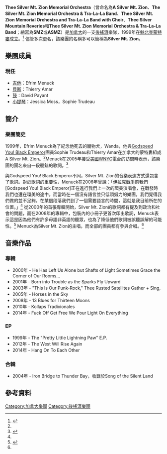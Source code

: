 {{Infobox band
| name  = Thee Silver Mt. Zion Memorial Orchestra
| image               = Silver Mount Zion band.jpg
| Img_capt            = Thee Silver Mt. Zion Memorial Orchestra & Tra-La-La Band在2007年的演唱會。
| Img_size            = 250px
| background          = 乐团
| othername           = A Silver Mt. Zion<br />The Silver Mt. Zion Memorial Orchestra & Tra-La-La Band<br />Thee Silver Mt. Zion Memorial Orchestra and Tra-La-La Band with Choir<br />Thee Silver Mountain Reveries<br />Thee Silver Mt. Zion Memorial Orchestra & Tra-La-La Band
| country             = {{CAN}}
| origin              = {{CAN}}[[魁北克|魁北克]][[蒙特婁|蒙特婁]]
| years_active        = 1999年至今
| record_label        = Constellation Records
| Genre               = [[後搖滾|後搖滾]]
| Associated_acts     = [[Godspeed_You!_Black_Emperor|Godspeed You! Black Emperor]]<br />[[Hangedup|Hangedup]]<br />[[Sackville|Sackville]]<br />[[Vic_Chesnutt|Vic Chesnutt]]
| URL                 = http://tra-la-la-band.com Tra-la-la-band.com
| Current_members     = Thierry Amar<br />Efrim Menuck<br />Jessica Moss<br />David Payant<br />Sophie Trudeau
| Past_members        = Eric Craven<br />Beckie Foon<br />Scott Levine Gilmore<br />Ian Ilavsky
}}
'''Thee Silver Mt. Zion Memorial Orchestra'''（曾命名為'''A Silver Mt. Zion'''、'''The Silver Mt. Zion Memorial Orchestra & Tra-La-La Band'''、'''Thee Silver Mt. Zion Memorial Orchestra and Tra-La-La Band with Choir'''、'''Thee Silver Mountain Reveries'''和'''Thee Silver Mt. Zion Memorial Orchestra & Tra-La-La Band'''；縮寫為'''SMZ'''或'''ASMZ'''）是[[加拿大|加拿大]]的一支[[後搖滾|後搖滾]]樂隊，1999年在[[魁北克|魁北克]][[蒙特婁|蒙特婁]]成立。<ref name=gs>{{cite web|author=Conner, Shawn|url=http://www.straight.com/article/destroying-tradition?|title=Destroying tradition|work=[[Georgia_Straight|Georgia Straight]]|date=2006-08-10|accessdate=2009-07-29|archive-date=2007-06-02|archive-url=https://web.archive.org/web/20070602214727/http://www.straight.com/article/destroying-tradition|dead-url=no}}</ref> 儘管多次更名，該樂團的名稱多可以簡稱為'''Silver Mt. Zion'''。

== 樂團成員 ==
=== 現任 ===
* [[吉他|吉他]]：Efrim Menuck
* [[貝斯|貝斯]]：Thierry Amar
* [[鼓|鼓]]：David Payant 
* [[小提琴|小提琴]]：Jessica Moss，Sophie Trudeau

== 簡介 ==
=== 樂團簡史 ===
1999年，Efrim Menuck為了紀念他死去的寵物犬，Wanda，他與[[Godspeed_You!_Black_Emperor|Godspeed You! Black Emperor]]團員Sophie Trudeau和Thierry Amar在加拿大的蒙特婁組成A Silver Mt. Zion。<ref name=gs/>Menuck在2005年接受[[美國|美國]][[WNYC|WNYC]]電台的訪問時表示，該樂團的團名來自一段聽錯的歌詞。<ref name=spinning>{{cite web |url=http://www.wnyc.org/shows/spinning/episodes/2005/11/06 |title=Spinning On Air: The Silver Mt. Zion Orchestra and Tra-la-la Band |work=[[WNYC|WNYC]] |date=2005-11-06 |accessdate=2009-07-29 |deadurl=yes |archiveurl=https://web.archive.org/web/20070212091131/http://www.wnyc.org/shows/spinning/episodes/2005/11/06 |archivedate=2007-02-12 }}</ref>

與Godspeed You! Black Emperor不同，Silver Mt. Zion的音樂表達方式還包含了歌詞。對於歌詞的重要性，Menuck在2006年曾說：「[[伊拉克戰爭|伊拉克戰爭]]前我們[Godspeed You! Black Emperor]正在進行我們上一次的環美演唱會，在戰發時我們也還在環美的途中。而當時在一個沒有語言並只低頭努力的樂團，我們覺得我們做的並不足夠。在某個段落我們到了一個需要語言的時間，這就是我目前所在的位置。」<ref name=gs/> 從2000年的首張專輯開始，Silver Mt. Zion的歌詞都有提及到政治和社會的問題，而在2008年的專輯中，包裝內的小冊子更首次印出歌詞，Menuck表示這是因為他們有許多母語非英語的聽眾，也為了降低他們歌詞被誤聽誤解的可能性。<ref>{{cite web|author=Ritcher, Aaron|url=http://www.self-titledmag.com/2008/03/25/qa-with-efrim-menuck-of-a-silver-mt-ziongodspeed-you-black-emperor/|title=Q&A with Efrim Menuck of A Silver Mt. Zion/Godspeed You! Black Emperor|work=[[self-titled_daily|self-titled daily]]|date=2008-03-25|accessdate=2009-07-30|archive-url=https://web.archive.org/web/20080426044031/http://www.self-titledmag.com/2008/03/25/qa-with-efrim-menuck-of-a-silver-mt-ziongodspeed-you-black-emperor/|archive-date=2008-04-26|dead-url=yes}}</ref> Menuck為Silver Mt. Zion的主唱，而全部的團員都有參與合唱。<ref name=spinning/>

== 音樂作品 ==
=== 專輯 ===
* 2000年 - He Has Left Us Alone but Shafts of Light Sometimes Grace the Corner of Our Rooms...
* 2001年 - Born into Trouble as the Sparks Fly Upward
* 2003年 - "This Is Our Punk-Rock," Thee Rusted Satellites Gather + Sing,
* 2005年 - Horses in the Sky
* 2008年 - 13 Blues for Thirteen Moons
* 2010年 - Kollaps Tradixionales
* 2014年 - Fuck Off Get Free We Pour Light On Everything

=== EP ===
* 1999年 - The "Pretty Little Lightning Paw" E.P.
* 2012年 - The West Will Rise Again
* 2014年 - Hang On To Each Other

=== 合輯 ===
* 2004年 - Iron Bridge to Thunder Bay，收錄於Song of the Silent Land

== 參考資料 ==
{{reflist}}

{{Authority control}}
{{DEFAULTSORT:Silver Mt. Zion}}
[[Category:加拿大樂團|Category:加拿大樂團]]
[[Category:後搖滾樂團|Category:後搖滾樂團]]